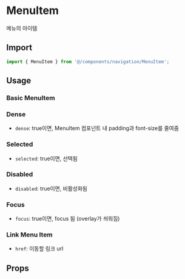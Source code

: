 
<Meta of={MenuItemStories} />

# MenuItem

메뉴의 아이템

## Import

```js
import { MenuItem } from '@/components/navigation/MenuItem';
```

## Usage

### Basic MenuItem

<Canvas of={MenuItemStories.BasicMenuItem} />

### Dense

- `dense`: true이면, MenuItem 컴포넌트 내 padding과 font-size를 줄여줌

<Canvas of={MenuItemStories.Dense} />

### Selected

- `selected`: true이면, 선택됨

<Canvas of={MenuItemStories.Selected} />

### Disabled

- `disabled`: true이면, 비활성화됨

<Canvas of={MenuItemStories.Disabled} />

### Focus

- `focus`: true이면, focus 됨 (overlay가 씌워짐)

<Canvas of={MenuItemStories.Focus} />

### Link Menu Item

- `href`: 이동할 링크 url

<Canvas of={MenuItemStories.LinkMenuItem} />

## Props

<ArgTypes of={MenuItemStories} sort="alpha" />
